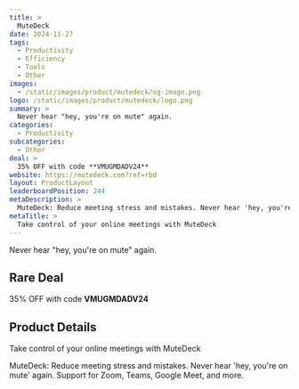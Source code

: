 ```yaml
---
title: >
  MuteDeck
date: 2024-11-27
tags:
  - Productivity
  - Efficiency
  - Tools
  - Other
images:
  - /static/images/product/mutedeck/og-image.png
logo: /static/images/product/mutedeck/logo.png
summary: >
  Never hear "hey, you're on mute" again.
categories:
  - Productivity
subcategories:
  - Other
deal: >
  35% OFF with code **VMUGMDADV24**
website: https://mutedeck.com?ref=rbd
layout: ProductLayout
leaderboardPosition: 244
metaDescription: >
  MuteDeck: Reduce meeting stress and mistakes. Never hear 'hey, you're on mute' again. Support for Zoom, Teams, Google Meet, and more.
metaTitle: >
  Take control of your online meetings with MuteDeck
---
```

Never hear "hey, you're on mute" again.

## Rare Deal

35% OFF with code **VMUGMDADV24**

## Product Details

Take control of your online meetings with MuteDeck

MuteDeck: Reduce meeting stress and mistakes. Never hear 'hey, you're on mute' again. Support for Zoom, Teams, Google Meet, and more.
